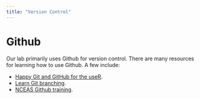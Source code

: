 ```yaml
---
title: "Version Control"
---
```


# Github

Our lab primarily uses Github for version control. There are many resources for learning how to use Github. A few include: 

* [Happy Git and GitHub for the useR](https://happygitwithr.com/). 
* [Learn Git branching](https://learngitbranching.js.org/). 
* [NCEAS Github training](https://nceas.github.io/training-git-intro/getting-started-with-git-rstudio.html). 
